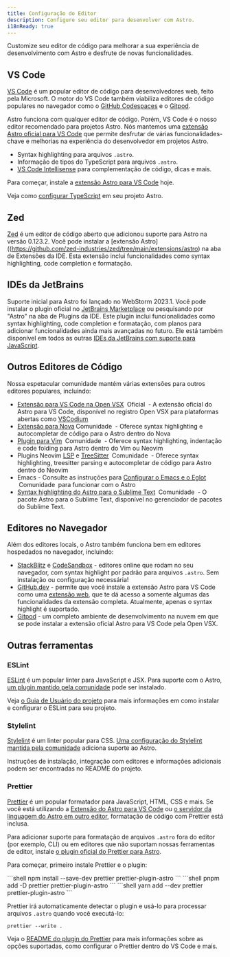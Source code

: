 ```yaml
---
title: Configuração do Editor
description: Configure seu editor para desenvolver com Astro.
i18nReady: true
---
```


Customize seu editor de código para melhorar a sua experiência de desenvolvimento com Astro e desfrute de novas funcionalidades.

## VS Code

[VS Code](https://code.visualstudio.com) é um popular editor de código para desenvolvedores web, feito pela Microsoft. O motor do VS Code também viabiliza editores de código populares no navegador como o [GitHub Codespaces](https://github.com/features/codespaces) e o [Gitpod](https://gitpod.io).

Astro funciona com qualquer editor de código. Porém, VS Code é o nosso editor recomendado para projetos Astro. Nós mantemos uma [extensão Astro oficial para VS Code](https://marketplace.visualstudio.com/items?itemName=astro-build.astro-vscode) que permite desfrutar de várias funcionalidades-chave e melhorias na experiência do desenvolvedor em projetos Astro.

- Syntax highlighting para arquivos `.astro`.
- Informação de tipos do TypeScript para arquivos `.astro`.
- [VS Code Intellisense](https://code.visualstudio.com/docs/editor/intellisense) para complementação de código, dicas e mais.

Para começar, instale a [extensão Astro para VS Code](https://marketplace.visualstudio.com/items?itemName=astro-build.astro-vscode) hoje.


<ReadMore>Veja como [configurar TypeScript](/pt-br/guides/typescript/) em seu projeto Astro.</ReadMore>

## Zed

[Zed](https://zed.dev/) é um editor de código aberto que adicionou suporte para Astro na versão 0.123.2. Você pode instalar a [extensão Astro]((https://github.com/zed-industries/zed/tree/main/extensions/astro) na aba de Extensões da IDE. Esta extensão inclui funcionalidades como syntax highlighting, code completion e formatação.


## IDEs da JetBrains

Suporte inicial para Astro foi lançado no WebStorm 2023.1. Você pode instalar o plugin oficial no [JetBrains Marketplace](https://plugins.jetbrains.com/plugin/20959-astro) ou pesquisando por "Astro" na aba de Plugins da IDE. Este plugin inclui funcionalidades como syntax highlighting, code completion e formatação, com planos para adicionar funcionalidades ainda mais avançadas no futuro. Ele está também disponível em todos as outras [IDEs da JetBrains com suporte para JavaScript](https://www.jetbrains.com/products/#lang=js&type=ide).

## Outros Editores de Código

Nossa espetacular comunidade mantém várias extensões para outros editores populares, incluindo:

- [Extensão para VS Code na Open VSX](https://open-vsx.org/extension/astro-build/astro-vscode) <span style="margin: 0.25em;"><Badge variant="accent">Oficial</Badge></span> - A extensão oficial do Astro para VS Code, disponível no registro Open VSX para plataformas abertas como [VSCodium](https://vscodium.com/)
- [Extensão para Nova](https://extensions.panic.com/extensions/sciencefidelity/sciencefidelity.astro/)<span style="margin: 0.25em;"><Badge variant="neutral">Comunidade</Badge></span> - Oferece syntax highlighting e autocompletar de código para o Astro dentro do Nova
- [Plugin para Vim](https://github.com/wuelnerdotexe/vim-astro) <span style="margin: 0.25em;"><Badge variant="neutral">Comunidade</Badge></span> - Oferece syntax highlighting, indentação e code folding para Astro dentro do Vim ou Neovim
- Plugins Neovim [LSP](https://github.com/neovim/nvim-lspconfig/blob/master/doc/server_configurations.md#astro) e [TreeSitter](https://github.com/virchau13/tree-sitter-astro) <span style="margin: 0.25em;"><Badge variant="neutral">Comunidade</Badge></span> - Oferece syntax highlighting, treesitter parsing e autocompletar de código para Astro dentro do Neovim
- Emacs - Consulte as instruções para [Configurar o Emacs e o Eglot](https://medium.com/@jrmjrm/configuring-emacs-and-eglot-to-work-with-astro-language-server-9408eb709ab0) <span style="margin: 0.25em;"><Badge variant="neutral">Comunidade</Badge></span> para funcionar com o Astro
- [Syntax highlighting do Astro para o Sublime Text](https://packagecontrol.io/packages/Astro) <span style="margin: 0.25em;"><Badge variant="neutral">Comunidade</Badge></span> - O pacote Astro para o Sublime Text, disponível no gerenciador de pacotes do Sublime Text.

## Editores no Navegador

Além dos editores locais, o Astro também funciona bem em editores hospedados no navegador, incluindo:

- [StackBlitz](https://stackblitz.com) e [CodeSandbox](https://codesandbox.io) - editores online que rodam no seu navegador, com syntax highlight por padrão para arquivos `.astro`. Sem instalação ou configuração necessária!
- [GitHub.dev](https://github.dev) - permite que você instale a extensão Astro para VS Code como uma [extensão web](https://code.visualstudio.com/api/extension-guides/web-extensions), que te dá acesso a somente algumas das funcionalidades da extensão completa. Atualmente, apenas o syntax highlight é suportado.
- [Gitpod](https://gitpod.io) - um completo ambiente de desenvolvimento na nuvem em que se pode instalar a extensão oficial Astro para VS Code pela Open VSX.

## Outras ferramentas

### ESLint

[ESLint](https://eslint.org/) é um popular linter para JavaScript e JSX. Para suporte com o Astro, [um plugin mantido pela comunidade](https://github.com/ota-meshi/eslint-plugin-astro) pode ser instalado.

Veja [o Guia de Usuário do projeto](https://ota-meshi.github.io/eslint-plugin-astro/user-guide/) para mais informações em como instalar e configurar o ESLint para seu projeto.

### Stylelint

[Stylelint](https://stylelint.io/) é um linter popular para CSS. [Uma configuração do Stylelint mantida pela comunidade](https://github.com/ota-meshi/stylelint-config-html) adiciona suporte ao Astro. 

Instruções de instalação, integração com editores e informações adicionais podem ser encontradas no README do projeto.

### Prettier

[Prettier](https://prettier.io/) é um popular formatador para JavaScript, HTML, CSS e mais. Se você está utilizando a [Extensão do Astro para VS Code](https://marketplace.visualstudio.com/items?itemName=astro-build.astro-vscode) ou [o servidor da linguagem do Astro em outro editor](#outros-editores-de-código), formatação de código com Prettier está inclusa. 

Para adicionar suporte para formatação de arquivos `.astro` fora do editor (por exemplo, CLI) ou em editores que não suportam nossas ferramentas de editor, instale [o plugin oficial do Prettier para Astro](https://github.com/withastro/prettier-plugin-astro).

Para começar, primeiro instale Prettier e o plugin:

<PackageManagerTabs>
  <Fragment slot="npm">
  ```shell
  npm install --save-dev prettier prettier-plugin-astro
  ```
  </Fragment>
  <Fragment slot="pnpm">
  ```shell
  pnpm add -D prettier prettier-plugin-astro
  ```
  </Fragment>
  <Fragment slot="yarn">
  ```shell
  yarn add --dev prettier prettier-plugin-astro
  ```
  </Fragment>
</PackageManagerTabs>

Prettier irá automaticamente detectar o plugin e usá-lo para processar arquivos `.astro` quando você executá-lo:

```shell
prettier --write .
```

Veja o [README do plugin do Prettier](https://github.com/withastro/prettier-plugin-astro/blob/main/README.md) para mais informações sobre as opções suportadas, como configurar o Prettier dentro do VS Code e mais.
